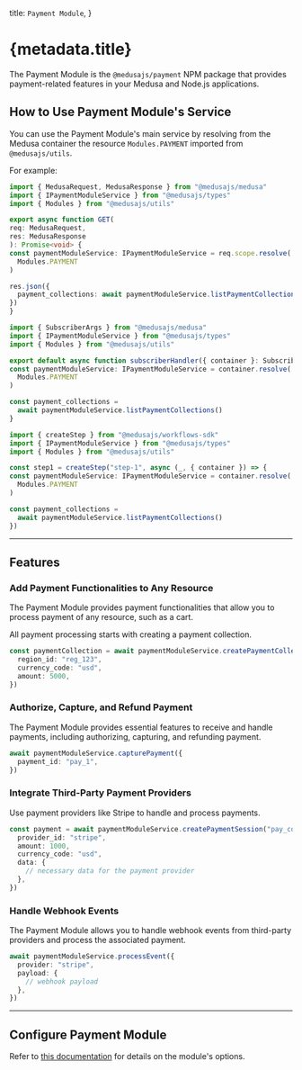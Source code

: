 
  title: `Payment Module`,
}

# {metadata.title}

The Payment Module is the `@medusajs/payment` NPM package that provides payment-related features in your Medusa and Node.js applications.

## How to Use Payment Module's Service

You can use the Payment Module's main service by resolving from the Medusa container the resource `Modules.PAYMENT` imported from `@medusajs/utils`.

For example:

<CodeTabs groupId="resource-type">
  <CodeTab label="API Route" value="api-route">

  ```ts title="src/api/store/custom/route.ts"
  import { MedusaRequest, MedusaResponse } from "@medusajs/medusa"
  import { IPaymentModuleService } from "@medusajs/types"
  import { Modules } from "@medusajs/utils"

export async function GET(
  req: MedusaRequest,
  res: MedusaResponse
): Promise<void> {
  const paymentModuleService: IPaymentModuleService = req.scope.resolve(
    Modules.PAYMENT
  )

  res.json({
    payment_collections: await paymentModuleService.listPaymentCollections(),
  })
}
```

  </CodeTab>
  <CodeTab label="Subscriber" value="subscribers">

  ```ts title="src/subscribers/custom-handler.ts"
  import { SubscriberArgs } from "@medusajs/medusa"
  import { IPaymentModuleService } from "@medusajs/types"
  import { Modules } from "@medusajs/utils"

export default async function subscriberHandler({ container }: SubscriberArgs) {
  const paymentModuleService: IPaymentModuleService = container.resolve(
    Modules.PAYMENT
  )

  const payment_collections =
    await paymentModuleService.listPaymentCollections()
}
```

  </CodeTab>
  <CodeTab label="Workflow Step" value="workflow-step">

  ```ts title="src/workflows/hello-world/step1.ts"
  import { createStep } from "@medusajs/workflows-sdk"
  import { IPaymentModuleService } from "@medusajs/types"
  import { Modules } from "@medusajs/utils"

const step1 = createStep("step-1", async (_, { container }) => {
  const paymentModuleService: IPaymentModuleService = container.resolve(
    Modules.PAYMENT
  )

  const payment_collections =
    await paymentModuleService.listPaymentCollections()
})
```

  </CodeTab>
</CodeTabs>

---

## Features

### Add Payment Functionalities to Any Resource

The Payment Module provides payment functionalities that allow you to process payment of any resource, such as a cart.

All payment processing starts with creating a payment collection.

```ts
const paymentCollection = await paymentModuleService.createPaymentCollections({
  region_id: "reg_123",
  currency_code: "usd",
  amount: 5000,
})
```

### Authorize, Capture, and Refund Payment

The Payment Module provides essential features to receive and handle payments, including authorizing, capturing, and refunding payment.

```ts
await paymentModuleService.capturePayment({
  payment_id: "pay_1",
})
```

### Integrate Third-Party Payment Providers

Use payment providers like Stripe to handle and process payments.

```ts
const payment = await paymentModuleService.createPaymentSession("pay_col_1", {
  provider_id: "stripe",
  amount: 1000,
  currency_code: "usd",
  data: {
    // necessary data for the payment provider
  },
})
```

### Handle Webhook Events

The Payment Module allows you to handle webhook events from third-party providers and process the associated payment.

```ts
await paymentModuleService.processEvent({
  provider: "stripe",
  payload: {
    // webhook payload
  },
})
```

---

## Configure Payment Module

Refer to [this documentation](./module-options/page.mdx) for details on the module's options.
